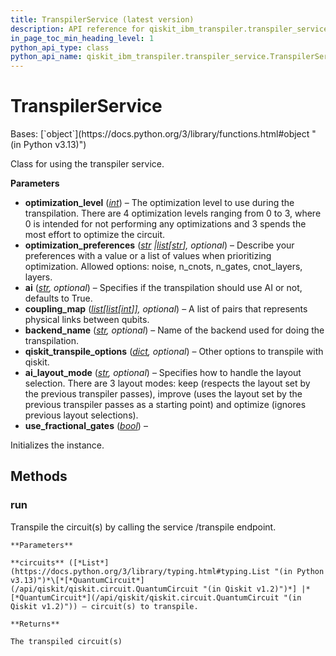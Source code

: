 ```yaml
---
title: TranspilerService (latest version)
description: API reference for qiskit_ibm_transpiler.transpiler_service.TranspilerService in the latest version of qiskit-ibm-transpiler
in_page_toc_min_heading_level: 1
python_api_type: class
python_api_name: qiskit_ibm_transpiler.transpiler_service.TranspilerService
---
```


# TranspilerService

<Class id="qiskit_ibm_transpiler.transpiler_service.TranspilerService" isDedicatedPage={true} github="https://github.com/Qiskit/qiskit-ibm-transpiler/tree/stable/0.9/qiskit_ibm_transpiler/transpiler_service.py#L42-L127" signature="qiskit_ibm_transpiler.transpiler_service.TranspilerService(optimization_level, ai='true', coupling_map=None, backend_name=None, qiskit_transpile_options=None, ai_layout_mode=None, optimization_preferences=None, use_fractional_gates=False, **kwargs)" modifiers="class">
  Bases: [`object`](https://docs.python.org/3/library/functions.html#object "(in Python v3.13)")

  Class for using the transpiler service.

  **Parameters**

  *   **optimization\_level** ([*int*](https://docs.python.org/3/library/functions.html#int "(in Python v3.13)")) – The optimization level to use during the transpilation. There are 4 optimization levels ranging from 0 to 3, where 0 is intended for not performing any optimizations and 3 spends the most effort to optimize the circuit.
  *   **optimization\_preferences** ([*str*](https://docs.python.org/3/library/stdtypes.html#str "(in Python v3.13)")  *|*[*list*](https://docs.python.org/3/library/stdtypes.html#list "(in Python v3.13)")*\[*[*str*](https://docs.python.org/3/library/stdtypes.html#str "(in Python v3.13)")*], optional*) – Describe your preferences with a value or a list of values when prioritizing optimization. Allowed options: noise, n\_cnots, n\_gates, cnot\_layers, layers.
  *   **ai** ([*str*](https://docs.python.org/3/library/stdtypes.html#str "(in Python v3.13)")*, optional*) – Specifies if the transpilation should use AI or not, defaults to True.
  *   **coupling\_map** ([*list*](https://docs.python.org/3/library/stdtypes.html#list "(in Python v3.13)")*\[*[*list*](https://docs.python.org/3/library/stdtypes.html#list "(in Python v3.13)")*\[*[*int*](https://docs.python.org/3/library/functions.html#int "(in Python v3.13)")*]], optional*) – A list of pairs that represents physical links between qubits.
  *   **backend\_name** ([*str*](https://docs.python.org/3/library/stdtypes.html#str "(in Python v3.13)")*, optional*) – Name of the backend used for doing the transpilation.
  *   **qiskit\_transpile\_options** ([*dict*](https://docs.python.org/3/library/stdtypes.html#dict "(in Python v3.13)")*, optional*) – Other options to transpile with qiskit.
  *   **ai\_layout\_mode** ([*str*](https://docs.python.org/3/library/stdtypes.html#str "(in Python v3.13)")*, optional*) – Specifies how to handle the layout selection. There are 3 layout modes: keep (respects the layout set by the previous transpiler passes), improve (uses the layout set by the previous transpiler passes as a starting point) and optimize (ignores previous layout selections).
  *   **use\_fractional\_gates** ([*bool*](https://docs.python.org/3/library/functions.html#bool "(in Python v3.13)")) –

  Initializes the instance.

  ## Methods

  ### run

  <Function id="qiskit_ibm_transpiler.transpiler_service.TranspilerService.run" github="https://github.com/Qiskit/qiskit-ibm-transpiler/tree/stable/0.9/qiskit_ibm_transpiler/transpiler_service.py#L97-L127" signature="run(circuits)">
    Transpile the circuit(s) by calling the service /transpile endpoint.

    **Parameters**

    **circuits** ([*List*](https://docs.python.org/3/library/typing.html#typing.List "(in Python v3.13)")*\[*[*QuantumCircuit*](/api/qiskit/qiskit.circuit.QuantumCircuit "(in Qiskit v1.2)")*] |* [*QuantumCircuit*](/api/qiskit/qiskit.circuit.QuantumCircuit "(in Qiskit v1.2)")) – circuit(s) to transpile.

    **Returns**

    The transpiled circuit(s)
  </Function>
</Class>

